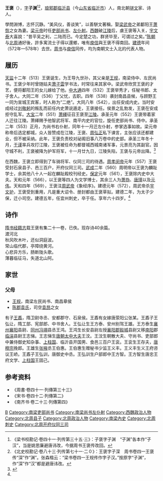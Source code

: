 '''王褒'''（{{bd|513年|？|576年||catIdx=W}}），[[表字|字]]'''子渊'''<ref>《梁书校勘记·卷四十一·列传第三十五·三》：子褒字子渊　“子渊”各本作“子汉”，当是姚思廉避唐讳改，今据周书王褒传改回。</ref><ref>《北史校勘记·卷八十三·列传第七十一·二０》：王褒字子深　周书卷四一王褒传“深”作“渊”。张森楷云：“梁书卷四一王规传作字子汉。”按原字“子渊”，作“深”作“汉”都是避唐讳改。</ref>，[[琅邪郡|琅邪郡]][[临沂县|临沂县]]（今[[山东省|山东省]][[临沂市|临沂市]]）人，南北朝[[駢文|骈文]]家、诗人。

學問淵博，志怀沉静。“美风仪，善谈笑”，以善駢文著稱，娶[[梁武帝|梁武帝]]之弟鄱阳王[[萧恢|萧恢]]之女為妻。[[梁元帝|梁元帝]]时任[[吏部尚书|吏部尚书]]、[[左仆射|左仆射]]。[[西魏|西魏]]破[[江陵|江陵]]后，虜王褒等入关，[[宇文泰|宇文泰]]大喜說：“昔平吴之利，二陆而已。今定楚之功，群贤毕至，可谓过之矣。”[[陈朝|陈朝]]与[[北周|北周]]通好後，許多寓流士子得以還鄉，唯有[[庾信|庾信]]與王褒不得南回。[[建德_(北周)|建德]]年间（572年—578年）去世。[[周书|周书]]与[[庾信|庾信]]同传，均为南朝文士入北的代表人物。

== 履历 ==
[[天监|天监]]十二年（513）王褒诞生，为王导九世孙，其父亲是[[王規_(南朝)|王规]]，南梁侍中、左民尚书。王褒少年时曾随姑夫[[萧子云|萧子雲]]学书法，时常往来其家中。梁武帝欣赏王褒的才艺，便将鄱阳王的女儿嫁给了他。[[中大通|中大通]]四年（532）王褒举秀才，任秘书郎、太子舍人。大同二年（536）丁父忧，去职。四年（538）袭封南昌县候，与顾野王一同为宣城王宾客，时人称为“二绝”。大同八年（542），出任安成内史。当时安成经过[[劉敬躬|刘敬躬]]的叛乱而前任内史萧说遁走，王褒接任。侯景之乱勃发，王褒在安成拒守乱军。[[大宝_(南梁)|大宝]]二年（551）[[梁元帝|萧繹]]征召王褒至[[荆州市|江陵]]。承圣元年（552）王褒带着家人迁往江陵。萧繹赐予他智武将军、南平内史的官位，旋任吏部尚书、侍中。承圣二年（553）正月，为尚书右仆射，同年十一月迁左仆射，参掌选事如故。梁元帝称帝后选定都城，众人皆赞成在江陵，王褒、[[周弘正|周弘正]]私下谏言，主张应该还都建业，但不被采纳。此年，王褒负责校对祕阁旧事八万卷中的史部。承圣三年冬十月，[[于谨|于谨]]率兵攻打江陵，王褒被任命为都督城西城南诸军事，元景亮为其副官。因守城不利，王褒被降为护军将军，十一月廿九日，江陵失陷，王褒与元帝出降。<ref name=":0">{{Cite book|title=王褒集校注|last=牛|first=贵琥|publisher=中华书局|year=2021|isbn=9787101152173|location=北京|pages=300-323|chapter=王褒年谱}}</ref>

在西魏，王褒立即得到了车骑将军、仪同三司的待遇。[[周孝闵帝|周孝闵帝]]元年（557）王褒受封石泉县子、邑三百户，开府仪同三司。[[武成_(北周)|武成]]二年（560）周明帝以王褒为麟趾学士，余其他八十人一起在麟趾殿校刊经史。[[保定_(北周)|保定]]元年（561），王褒除内史中大夫。天和元年（566），以王褒等四人为文学博士，其余三人为[[蕭撝|萧㧑]]、[[唐瑾_(北朝)|唐瑾]]以及[[元伟|元伟]]。天和四年（569），王褒注[[周武帝|周武帝]]《象经序》。建德元年（572），周武帝杀[[宇文护|宇文护]]，王褒受到重用，凡是重大诏令、册封都由王褒草拟。建德二年，为太子少保，迁小司空。建德五年，任宜州刺史，卒于任。享年六十四岁。<ref name=":0" />

==诗作==
[[隋书|隋书经籍志]]载王褒有集二十一卷，已佚。现存诗40余篇。
<br>
渡河北
<br>
秋风吹木叶，还似洞庭波。
<br>
常山临代郡，亭障绕黄河。
<br>
心悲异方乐，肠断陇头歌。
<br>
薄暮临征马，失道北山阿。

==家世==
{{main|琅邪王氏世系图}}

===父母===
*[[王规_(南朝)|王规]]，南梁左民尚书、南昌章侯
*[[陈郡袁氏|陈郡袁氏]]，司空[[袁昂|袁昂]]之女

有子[[王鼒|王鼒]]，隋卫尉寺丞、安都郡守、石泉侯。王鼒有女嫁唐荥阳公张某。王鼒子王弘让，隋工部、宪部郎、中书舍人。王弘让生王方泰、安州别驾王雄。王方泰生[[襄州|襄州]][[襄阳|襄阳]]县尉、[[同州|同州]][[冯翊|冯翊]]县丞王鸿。王鸿生长安县尉左授[[襄阳郡|襄阳郡]][[毂城|毂城]]县尉又移[[南阳|南阳]]郡[[临湍|临湍]]县尉王志悌。王志悌生[[唐朝|唐朝]][[太中大夫|太中大夫]]王汶。王汶生朝散大夫、守尚书、吏部郎中兼侍御史知杂事、[[上柱国|上柱国]]、临沂县开国男、食邑三百户王衮。王衮生王存夫，[[唐穆宗|唐穆宗]]挽郎。王雄生[[张掖|张掖]]丞王伯惠。王伯惠生赠秘书少监王义丰。王义丰生义王府咨议王峤。王鼒子王弘训，唐御史中丞。王弘训生户部郎中王方智。王方智生唐忠王府文学、[[上柱国|上柱国]]王固己。

==参考资料==
{{reflist}}
{{wikisource-author}}

*《周書·卷四十一·列傳第三十三》
*《宋书·卷四十二·列傳第二》
*《南齐书·卷二十三·列傳第四》

{{DEFAULTSORT:W}}

[[Category:琅邪王氏|B]]
[[Category:南梁吏部尚书|Category:南梁吏部尚书]]
[[Category:南梁尚书左仆射|Category:南梁尚书左仆射]]
[[Category:西魏政治人物|Category:西魏政治人物]]
[[Category:北周县子|Category:北周县子]]
[[Category:北周政治人物|Category:北周政治人物]]
[[Category:南梁內史|Category:南梁內史]]
[[Category:北周刺史|Category:北周刺史]]
[[Category:北周开府仪同三司|Category:北周开府仪同三司]]